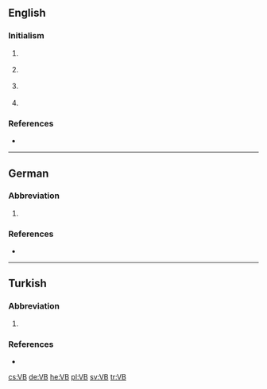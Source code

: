 {{also|vb|vb.}}
==English==

===Initialism===
{{rfc-header|Initialism}}
{{head|en|initialism}}

# {{lb|en|Australia}} {{initialism of|[[w:Victoria Bitter|Victoria Bitter]]|dot=|lang=en}} {{gloss|an Australian brand of beer}}
# {{lb|en|chemistry}} {{initialism of|[[w:Valence bond theory|Valence Bond]] [[theory]]|lang=en}}
# {{lb|en|software}} {{initialism of|[[Visual Basic]]|dot=|lang=en}} {{gloss|a programming language}}
# {{lb|en|physics}} {{initialism of|valence band|dot=|lang=en}}

===References===
* {{pedia}}

----

==German==

===Abbreviation===
{{rfc-header|Abbreviation}}
{{head|de|abbreviation}}

# {{abbreviation of|[[Vereinbarung]] or [[Verhandlungsbasis]]|lang=de}}

===References===
* {{pedia|lang=de}}


----

==Turkish==

===Abbreviation===
{{rfc-header|Abbreviation}}
{{head|tr|abbreviation}}

# {{abbreviation of|[[vakıf|Vakıflar]] [[banka|Bankası]]|lang=tr}}

===References===
* {{pedia|lang=tr}}

[[cs:VB]]
[[de:VB]]
[[he:VB]]
[[pl:VB]]
[[sv:VB]]
[[tr:VB]]